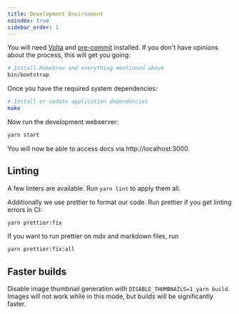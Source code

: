 ```yaml
---
title: Development Environment
noindex: true
sidebar_order: 1
---
```


You will need [Volta][volta] and [pre-commit][pre-commit] installed. If you don't have opinions about the process, this will get you going:

```bash
# Install Homebrew and everything mentioned above
bin/bootstrap
```

Once you have the required system dependencies:

```bash
# Install or update application dependencies
make
```

Now run the development webserver:

```bash
yarn start
```

You will now be able to access docs via http://localhost:3000.

[gatsby]: https://gatsbyjs.org
[volta]: https://volta.sh/
[pre-commit]: https://pre-commit.com/

## Linting

A few linters are available. Run `yarn lint` to apply them all.

Additionally we use prettier to format our code. Run prettier if you get linting errors in CI:

```bash
yarn prettier:fix
```

If you want to run prettier on mdx and markdown files, run

```bash
yarn prettier:fix:all
```

## Faster builds

Disable image thumbnail generation with `DISABLE_THUMBNAILS=1 yarn build`. Images will not work while in this mode, but builds will be significantly faster.
